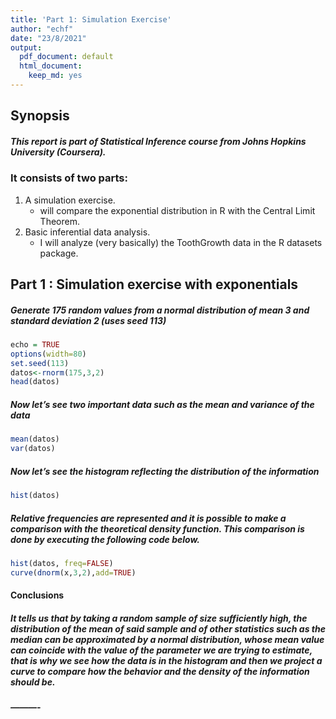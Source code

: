 ```yaml
---
title: 'Part 1: Simulation Exercise'
author: "echf"
date: "23/8/2021"
output:
  pdf_document: default
  html_document:
    keep_md: yes
---
```

## Synopsis

##### This report is part of Statistical Inference course from Johns Hopkins University (Coursera).
### It consists of two parts:

 1. A simulation exercise.
    * will compare the exponential distribution in R with the Central Limit Theorem.
 2. Basic inferential data analysis.
    * I will analyze (very basically) the ToothGrowth data in the R datasets package.

## Part 1 : Simulation exercise with exponentials

##### Generate 175 random values from a normal distribution of mean 3 and standard deviation 2 (uses seed 113) 
```r
echo = TRUE
options(width=80)
set.seed(113) 
datos<-rnorm(175,3,2)
head(datos)
```
##### Now let's see two important data such as the mean and variance of the data 
```r
mean(datos)
var(datos)
```
##### Now let's see the histogram reflecting the distribution of the information 
```r
hist(datos)
```
##### Relative frequencies are represented and it is possible to make a comparison with the theoretical density function. This comparison is done by executing the following code below. 
```r
hist(datos, freq=FALSE)
curve(dnorm(x,3,2),add=TRUE)
```
#### Conclusions


##### It tells us that by taking a random sample of size sufficiently high, the distribution of the mean of said sample and of other statistics such as the median can be approximated by a normal distribution, whose mean value can coincide with the value of the parameter we are trying to estimate, that is why we see how the data is in the histogram and then we project a curve to compare how the behavior and the density of the information should be. 

##### ----------
